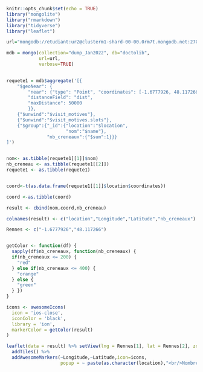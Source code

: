 
```r
knitr::opts_chunk$set(echo = TRUE)
library("mongolite")
library("rmarkdown")
library("tidyverse")
library("leaflet")

url="mongodb://etudiant:ur2@clusterm1-shard-00-00.0rm7t.mongodb.net:27017,clusterm1-shard-00-01.0rm7t.mongodb.net:27017,clusterm1-shard-00-02.0rm7t.mongodb.net:27017/?ssl=true&replicaSet=atlas-l4xi61-shard-0"

mdb = mongo(collection="dump_Jan2022", db="doctolib",
            url=url,
            verbose=TRUE)
            
```

```r
requete1 = mdb$aggregate('[{
    "$geoNear": {
        "near": {"type": "Point", "coordinates": [-1.6777926, 48.117266]},
        "distanceField": "dist",
        "maxDistance": 50000
        }},
    {"$unwind":"$visit_motives"},
    {"$unwind":"$visit_motives.slots"},
    {"$group":{"_id":{"location":"$location",
                      "nom":"$name"},
               "nb_creneaux":{"$sum":1}}}
]')



```

```r
nom<- as.tibble(requete1[[1]]$nom)
nb_creneau <- as.tibble(requete1[[2]])
requete1 <- as.tibble(requete1)


coord<-t(as.data.frame(requete1[[1]]$location$coordinates))

coord <-as.tibble(coord)

result <- cbind(nom,coord,nb_creneau) 

colnames(result) <- c("location","Longitude","Latitude","nb_creneaux")

```

```r
Rennes <- c("-1.6777926","48.117266")


getColor <- function(df) {
  sapply(df$nb_creneaux, function(nb_creneaux) {
  if(nb_creneaux <= 200) {
    "red"
  } else if(nb_creneaux <= 400) {
    "orange"
  } else {
    "green"
  } })
}

icons <- awesomeIcons(
  icon = 'ios-close',
  iconColor = 'black',
  library = 'ion',
  markerColor = getColor(result)
)

leaflet(data = result) %>% setView(lng = Rennes[1], lat = Rennes[2], zoom = 8) %>% 
  addTiles() %>%
  addAwesomeMarkers(~Longitude,~Latitude,icon=icons, 
                    popup = ~ paste(as.character(location),"<br/>Nombre de créneaux disponibles :",as.character(nb_creneaux)))

```

